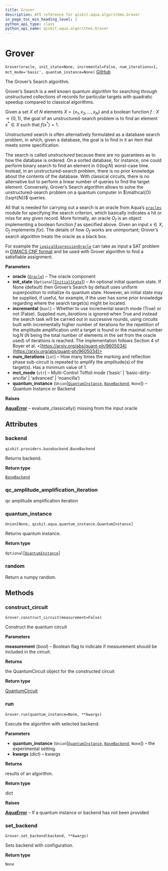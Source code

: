 ```yaml
---
title: Grover
description: API reference for qiskit.aqua.algorithms.Grover
in_page_toc_min_heading_level: 1
python_api_type: class
python_api_name: qiskit.aqua.algorithms.Grover
---
```


# Grover

<span id="qiskit.aqua.algorithms.Grover" />

`Grover(oracle, init_state=None, incremental=False, num_iterations=1, mct_mode='basic', quantum_instance=None)` [GitHub](https://github.com/qiskit-community/qiskit-aqua/tree/stable/0.7/qiskit/aqua/algorithms/amplitude_amplifiers/grover.py "view source code")

The Grover’s Search algorithm.

Grover’s Search is a well known quantum algorithm for searching through unstructured collections of records for particular targets with quadratic speedup compared to classical algorithms.

Given a set $X$ of $N$ elements $X=\{x_1,x_2,\ldots,x_N\}$ and a boolean function $f : X \rightarrow \{0,1\}$, the goal of an unstructured-search problem is to find an element $x^* \in X$ such that $f(x^*)=1$.

Unstructured search is often alternatively formulated as a database search problem, in which, given a database, the goal is to find in it an item that meets some specification.

The search is called *unstructured* because there are no guarantees as to how the database is ordered. On a sorted database, for instance, one could perform binary search to find an element in $\mathbb{O}(\log N)$ worst-case time. Instead, in an unstructured-search problem, there is no prior knowledge about the contents of the database. With classical circuits, there is no alternative but to perform a linear number of queries to find the target element. Conversely, Grover’s Search algorithm allows to solve the unstructured-search problem on a quantum computer in $\mathcal{O}(\sqrt{N})$ queries.

All that is needed for carrying out a search is an oracle from Aqua’s [`oracles`](qiskit.aqua.components.oracles#module-qiskit.aqua.components.oracles "qiskit.aqua.components.oracles") module for specifying the search criterion, which basically indicates a hit or miss for any given record. More formally, an oracle $O_f$ is an object implementing a boolean function $f$ as specified above. Given an input $x \in X$, $O_f$ implements $f(x)$. The details of how $O_f$ works are unimportant; Grover’s search algorithm treats the oracle as a black box.

For example the [`LogicalExpressionOracle`](qiskit.aqua.components.oracles.LogicalExpressionOracle "qiskit.aqua.components.oracles.LogicalExpressionOracle") can take as input a SAT problem in [DIMACS CNF format](http://www.satcompetition.org/2009/format-benchmarks2009.html) and be used with Grover algorithm to find a satisfiable assignment.

**Parameters**

*   **oracle** ([`Oracle`](qiskit.aqua.components.oracles.Oracle "qiskit.aqua.components.oracles.oracle.Oracle")) – The oracle component
*   **init\_state** (`Optional`\[[`InitialState`](qiskit.aqua.components.initial_states.InitialState "qiskit.aqua.components.initial_states.initial_state.InitialState")]) – An optional initial quantum state. If None (default) then Grover’s Search by default uses uniform superposition to initialize its quantum state. However, an initial state may be supplied, if useful, for example, if the user has some prior knowledge regarding where the search target(s) might be located.
*   **incremental** (`bool`) – Whether to use incremental search mode (True) or not (False). Supplied *num\_iterations* is ignored when True and instead the search task will be carried out in successive rounds, using circuits built with incrementally higher number of iterations for the repetition of the amplitude amplification until a target is found or the maximal number $\log N$ ($N$ being the total number of elements in the set from the oracle used) of iterations is reached. The implementation follows Section 4 of Boyer et al. \<[https://arxiv.org/abs/quant-ph/9605034](https://arxiv.org/abs/quant-ph/9605034)>
*   **num\_iterations** (`int`) – How many times the marking and reflection phase sub-circuit is repeated to amplify the amplitude(s) of the target(s). Has a minimum value of 1.
*   **mct\_mode** (`str`) – Multi-Control Toffoli mode (‘basic’ | ‘basic-dirty-ancilla’ | ‘advanced’ | ‘noancilla’)
*   **quantum\_instance** (`Union`\[[`QuantumInstance`](qiskit.aqua.QuantumInstance "qiskit.aqua.quantum_instance.QuantumInstance"), [`BaseBackend`](qiskit.providers.BaseBackend "qiskit.providers.basebackend.BaseBackend"), `None`]) – Quantum Instance or Backend

**Raises**

[**AquaError**](qiskit.aqua.AquaError "qiskit.aqua.AquaError") – evaluate\_classically() missing from the input oracle

## Attributes

### backend

<span id="qiskit.aqua.algorithms.Grover.backend" />

`qiskit.providers.basebackend.BaseBackend`

Returns backend.

**Return type**

[`BaseBackend`](qiskit.providers.BaseBackend "qiskit.providers.basebackend.BaseBackend")

### qc\_amplitude\_amplification\_iteration

qc amplitude amplification iteration

### quantum\_instance

<span id="qiskit.aqua.algorithms.Grover.quantum_instance" />

`Union[None, qiskit.aqua.quantum_instance.QuantumInstance]`

Returns quantum instance.

**Return type**

`Optional`\[[`QuantumInstance`](qiskit.aqua.QuantumInstance "qiskit.aqua.quantum_instance.QuantumInstance")]

### random

Return a numpy random.

## Methods

### construct\_circuit

<span id="qiskit.aqua.algorithms.Grover.construct_circuit" />

`Grover.construct_circuit(measurement=False)`

Construct the quantum circuit

**Parameters**

**measurement** (*bool*) – Boolean flag to indicate if measurement should be included in the circuit.

**Returns**

the QuantumCircuit object for the constructed circuit

**Return type**

[QuantumCircuit](qiskit.circuit.QuantumCircuit "qiskit.circuit.QuantumCircuit")

### run

<span id="qiskit.aqua.algorithms.Grover.run" />

`Grover.run(quantum_instance=None, **kwargs)`

Execute the algorithm with selected backend.

**Parameters**

*   **quantum\_instance** (`Union`\[[`QuantumInstance`](qiskit.aqua.QuantumInstance "qiskit.aqua.quantum_instance.QuantumInstance"), [`BaseBackend`](qiskit.providers.BaseBackend "qiskit.providers.basebackend.BaseBackend"), `None`]) – the experimental setting.
*   **kwargs** (*dict*) – kwargs

**Returns**

results of an algorithm.

**Return type**

dict

**Raises**

[**AquaError**](qiskit.aqua.AquaError "qiskit.aqua.AquaError") – If a quantum instance or backend has not been provided

### set\_backend

<span id="qiskit.aqua.algorithms.Grover.set_backend" />

`Grover.set_backend(backend, **kwargs)`

Sets backend with configuration.

**Return type**

`None`

